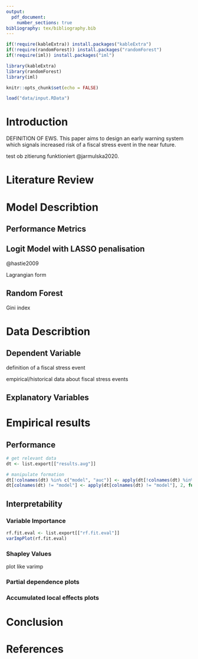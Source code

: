 ```yaml
---
output:
  pdf_document:
    number_sections: true
bibliography: tex/bibliography.bib
---
```


<!-- Setup -------------------------------------------------------------------->

```r
if(!require(kableExtra)) install.packages("kableExtra")
if(!require(randomForest)) install.packages("randomForest")
if(!require(iml)) install.packages("iml")

library(kableExtra)
library(randomForest)
library(iml)

knitr::opts_chunk$set(echo = FALSE)

load("data/input.RData")
```

<!-- Title Page + TOC --------------------------------------------------------->
\newpage
\vspace*{4cm}
\begin{center}
{\Large Machine Learning in Economics \\ (458657)}
\end{center}
\vspace*{1.5cm}
\begin{center}
\thispagestyle{empty}
{\LARGE \bf replication paper}\\[1.5cm]
{\Huge Early Warning System of Fiscal Stress}\\[1.5cm]
{\bf \Large comparing the traditional logistic regression approach versus a random forest algorithm}\\[2cm]
{\bf \large Department of Economics\\
University of Bern}\\[1cm]
{\Large Spring Semester 2022}\\[1.5cm]
{\large submitted by Bela Koch} \\[2.5cm]
\end{center}

\newpage
\tableofcontents
\newpage

<!-- Report ------------------------------------------------------------------->


# Introduction

DEFINITION OF EWS. This paper aims to design an early warning system which signals
increased risk of a fiscal stress event in the near future.





test ob zitierung funktioniert @jarmulska2020.


# Literature Review

# Model Describtion

## Performance Metrics

## Logit Model with LASSO penalisation

@hastie2009

\begin{equation}
\hat{\beta}^{lasso} = \underset{\beta}{\text{argmin}} \sum^N_{i=1}(y_i - \beta_0 - \sum^p_{j=1}x_{ij}\beta_j)^2
\; \; \; \; \text{subject to} \; \; \; \sum^p_{j=1}|\beta_j| \leq t
\end{equation}

Lagrangian form

\begin{equation}
\hat{\beta}^{lasso} = \underset{\beta}{\text{argmin}} \left\{ \frac{1}{2} \sum^N_{i=1}(y_i - \beta_0 - \sum^p_{j=1}x_{ij}\beta_j)^2 + \lambda \sum^p_{j=1}|\beta_j| \right\}
\end{equation}

## Random Forest

Gini index

\begin{equation}
g(w) = \sum_{k \neq j}p_{wk}p_{wj} = \sum_k p_{wk}(1-p_{wk})
\end{equation}

# Data Describtion

## Dependent Variable

definition of a fiscal stress event

empirical/historical data about fiscal stress events

## Explanatory Variables

# Empirical results

## Performance

```r
# get relevant data
dt <- list.export[["results.avg"]]

# manipulate formation
dt[!colnames(dt) %in% c("model", "auc")] <- apply(dt[!colnames(dt) %in% c("model", "auc")], 2, function(x) x*100)
dt[colnames(dt) != "model"] <- apply(dt[colnames(dt) != "model"], 2, function(x) round(x, 2))
```


\begin{table}[H]
\centering
\begin{tabular}{@{\extracolsep{4pt}}lrrrr@{}}
                                             & \multicolumn{2}{c}{Logit LASSO}                                         & \multicolumn{2}{c}{Random Forest}                                       \\ \cline{2-3} \cline{4-5}
                                             & \multicolumn{1}{c}{\begin{tabular}[c]{@{}r@{}}advanced\\ dummy\end{tabular}} & \multicolumn{1}{c}{\begin{tabular}[c]{@{}r@{}}GDP\\ per capita\end{tabular}} & \multicolumn{1}{c}{\begin{tabular}[c]{@{}r@{}}advanced\\ dummy\end{tabular}} & \multicolumn{1}{c}{\begin{tabular}[c]{@{}r@{}}GDP\\ per capita\end{tabular}} \\ \hline
\begin{tabular}[c]{@{}l@{}}\% of correctly\\ classified stress episodes\end{tabular}   & `r dt[dt$model == "logit.lasso.DUMMY",]$prop.pos` & `r dt[dt$model == "logit.lasso.GDP",]$prop.pos` & `r dt[dt$model == "rf.DUMMY",]$prop.pos` & `r dt[dt$model == "rf.GDP",]$prop.pos` \\ \hline
\begin{tabular}[c]{@{}l@{}}\% of correctly\\ classified tranquil episodes\end{tabular} & `r dt[dt$model == "logit.lasso.DUMMY",]$prop.neg` & `r dt[dt$model == "logit.lasso.GDP",]$prop.neg` & `r dt[dt$model == "rf.DUMMY",]$prop.neg` & `r dt[dt$model == "rf.GDP",]$prop.neg` \\ \hline
\begin{tabular}[c]{@{}l@{}}Average\\ \phantom{Average} \end{tabular}                                      & `r dt[dt$model == "logit.lasso.DUMMY",]$avg`      & `r dt[dt$model == "logit.lasso.GDP",]$avg`      & `r dt[dt$model == "rf.DUMMY",]$avg`      & `r dt[dt$model == "rf.GDP",]$avg`      \\ \hline
\begin{tabular}[c]{@{}l@{}}AUROC\\ \phantom{AUROC} \end{tabular}                                        & `r dt[dt$model == "logit.lasso.DUMMY",]$auc`      & `r dt[dt$model == "logit.lasso.GDP",]$auc`      & `r dt[dt$model == "rf.DUMMY",]$auc`      & `r dt[dt$model == "rf.GDP",]$auc`      \\ \hline
\end{tabular}
\caption{\label{tab:avg-pred-accur}Average prediction accuracy of early warning models for years 2009-2018 (all observations used)}
\end{table}


## Interpretability

### Variable Importance

```r
rf.fit.eval <- list.export[["rf.fit.eval"]]
varImpPlot(rf.fit.eval)
```

### Shapley Values

plot like varimp

### Partial dependence plots

### Accumulated local effects plots

# Conclusion

<!-- References --------------------------------------------------------------->
\newpage
# References
\bibliography{tex/bibliography.bib}